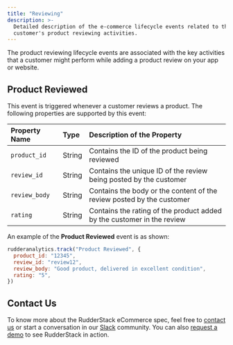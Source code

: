```yaml
---
title: "Reviewing"
description: >-
  Detailed description of the e-commerce lifecycle events related to the
  customer's product reviewing activities.
---
```


The product reviewing lifecycle events are associated with the key activities that a customer might perform while adding a product review on your app or website.

## Product Reviewed

This event is triggered whenever a customer reviews a product. The following properties are supported by this event:

| **Property Name** | **Type** | **Description of the Property**                                        |
| :---------------- | :------- | :--------------------------------------------------------------------- |
| `product_id`      | String   | Contains the ID of the product being reviewed                          |
| `review_id`       | String   | Contains the unique ID of the review being posted by the customer      |
| `review_body`     | String   | Contains the body or the content of the review posted by the customer  |
| `rating`          | String   | Contains the rating of the product added by the customer in the review |

An example of the **Product Reviewed** event is as shown:

```javascript
rudderanalytics.track("Product Reviewed", {
  product_id: "12345",
  review_id: "review12",
  review_body: "Good product, delivered in excellent condition",
  rating: "5",
})
```

## Contact Us

To know more about the RudderStack eCommerce spec, feel free to [contact us](mailto:%20docs@rudderstack.com) or start a conversation in our [Slack](https://rudderstack.com/join-rudderstack-slack-community) community. You can also [request a demo](https://rudderstack.com/request-a-demo/) to see RudderStack in action.

